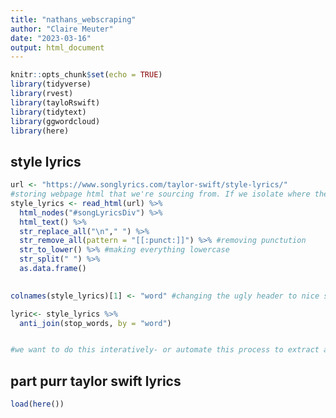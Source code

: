 ```yaml
---
title: "nathans_webscraping"
author: "Claire Meuter"
date: "2023-03-16"
output: html_document
---
```


```r
knitr::opts_chunk$set(echo = TRUE)
library(tidyverse)
library(rvest)
library(tayloRswift)
library(tidytext)
library(ggwordcloud)
library(here)
```
## style lyrics
```r
url <- "https://www.songlyrics.com/taylor-swift/style-lyrics/"
#storing webpage html that we're sourcing from. If we isolate where the lyrics are coming from (which HTML node) we can isolate just the taylor swift lyrics
style_lyrics <- read_html(url) %>% 
  html_nodes("#songLyricsDiv") %>% 
  html_text() %>% 
  str_replace_all("\n"," ") %>% 
  str_remove_all(pattern = "[[:punct:]]") %>% #removing punctution 
  str_to_lower() %>% #making everything lowercase
  str_split(" ") %>% 
  as.data.frame()

 
colnames(style_lyrics)[1] <- "word" #changing the ugly header to nice simple word

lyric<- style_lyrics %>% 
  anti_join(stop_words, by = "word")


#we want to do this interatively- or automate this process to extract a lot of data at once
```


## part purr taylor swift lyrics 
```r
load(here())
```

